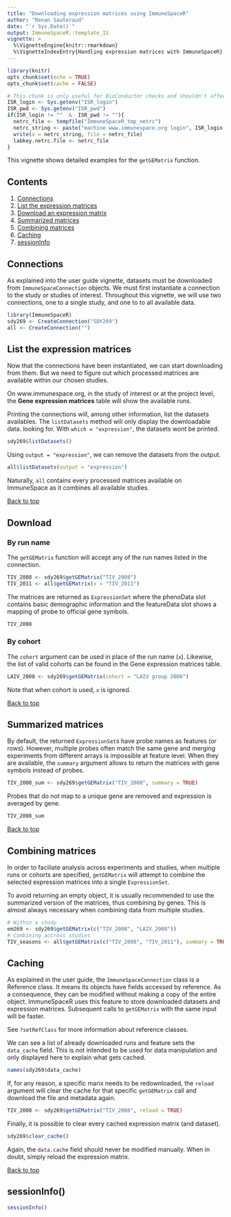 ```yaml
---
title: "Downloading expression matrices using ImmuneSpaceR"
author: "Renan Sauteraud"
date: "`r Sys.Date()`"
output: ImmuneSpaceR::template_IS
vignette: >
  %\VignetteEngine{knitr::rmarkdown}
  %\VignetteIndexEntry{Handling expression matrices with ImmuneSpaceR}
---
```


```r
library(knitr)
opts_chunk$set(echo = TRUE)
opts_chunk$set(cache = FALSE)
```

```r
# This chunk is only useful for BioConductor checks and shouldn't affect any other setup
ISR_login <- Sys.getenv("ISR_login")
ISR_pwd <- Sys.getenv("ISR_pwd")
if(ISR_login != ""  &  ISR_pwd != ""){
  netrc_file <- tempfile("ImmuneSpaceR_tmp_netrc")
  netrc_string <- paste("machine www.immunespace.org login", ISR_login, "password", ISR_pwd)
  write(x = netrc_string, file = netrc_file)
  labkey.netrc.file <- netrc_file
}
```

This vignette shows detailed examples for the `getGEMatrix` function.

## <a id="contents"></a>Contents
1. [Connections](#cons)
1. [List the expression matrices](#matrices)
2. [Download an expression matrix](#download)
3. [Summarized matrices](#summary)
4. [Combining matrices](#multi)
5. [Caching](#caching)
6. [sessionInfo](#sessioninfo)


## <a id="cons"></a>Connections
As explained into the user guide vignette, datasets must be downloaded from
`ImmuneSpaceConnection` objects. We must first instantiate a connection to 
the study or studies of interest. Throughout this vignette, we will use two
connections, one to a single study, and one to to all available data.

```r
library(ImmuneSpaceR)
sdy269 <- CreateConnection("SDY269")
all <- CreateConnection("")
```


## <a id="matrices"></a>List the expression matrices
Now that the connections have been instantiated, we can start downloading from
them. But we need to figure out which processed matrices are available within 
our chosen studies.

On www.immunespace.org, in the study of interest or at the project level, the
**Gene expression matrices** table will show the available runs.

Printing the connections will, among other information, list the datasets
availables. The `listDatasets` method will only display the downloadable data.
looking for. With `which = "expression"`, the datasets wont be printed.

```r
sdy269$listDatasets()
```
Using `output = "expression"`, we can remove the datasets from the output.
```r
all$listDatasets(output = "expression")
```

Naturally, `all` contains every processed matrices available on ImmuneSpace as 
it combines all available studies.

[Back to top](#contents)

## <a id="download"></a>Download

### By run name

The `getGEMatrix` function will accept any of the run names listed in the 
connection.
```r
TIV_2008 <- sdy269$getGEMatrix("TIV_2008")
TIV_2011 <- all$getGEMatrix(x = "TIV_2011")
```
The matrices are returned as `ExpressionSet` where the phenoData slot contains
basic demographic information and the featureData slot shows a mapping of probe
to official gene symbols.
```r
TIV_2008
```

### By cohort

The `cohort` argument can be used in place of the run name (`x`). Likewise, the
list of valid cohorts can be found in the Gene expression matrices table.
```r
LAIV_2008 <- sdy269$getGEMatrix(cohort = "LAIV group 2008")
```
Note that when cohort is used, `x` is ignored.

[Back to top](#contents)


## <a id="summary"></a>Summarized matrices

By default, the returned `ExpressionSet`s have probe names as features (or rows).
However, multiple probes often match the same gene and merging experiments from
different arrays is impossible at feature level.
When they are available, the `summary` argument allows to return the matrices 
with gene symbols instead of probes.
```r
TIV_2008_sum <- sdy269$getGEMatrix("TIV_2008", summary = TRUE)
```
Probes that do not map to a unique gene are removed and expression is averaged 
by gene.
```r
TIV_2008_sum
```

[Back to top](#contents)


## <a id="multi"></a>Combining matrices

In order to faciliate analysis across experiments and studies, when multiple 
runs or cohorts are specified, `getGEMatrix` will attempt to combine the 
selected expression matrices into a single `ExpressionSet`.

To avoid returning an empty object, it is usually recommended to use the 
summarized version of the matrices, thus combining by genes. This is almost 
always necessary when combining data from multiple studies.

```r
# Within a study
em269 <- sdy269$getGEMatrix(c("TIV_2008", "LAIV_2008"))
# Combining accross studies
TIV_seasons <- all$getGEMatrix(c("TIV_2008", "TIV_2011"), summary = TRUE)
```


## <a id="caching"></a>Caching

As explained in the user guide, the `ImmuneSpaceConnection` class is a Reference
class. It means its objects have fields accessed by reference. As a consequence,
they can be modified without making a copy of the entire object.
ImmuneSpaceR uses this feature to store downloaded datasets and expression 
matrices. Subsequent calls to `getGEMatrix` with the same input will be faster.

See `?setRefClass` for more information about reference classes.

We can see a list of already downloaded runs and feature sets the `data_cache` 
field. This is not intended to be used for data manipulation and only displayed 
here to explain what gets cached.
```r
names(sdy269$data_cache)
```

If, for any reason, a specific marix needs to be redownloaded, the `reload` 
argument will clear the cache for that specific `getGEMatrix` call and download
the file and metadata again.
```r
TIV_2008 <- sdy269$getGEMatrix("TIV_2008", reload = TRUE)
```

Finally, it is possible to clear every cached expression matrix (and dataset).
```r
sdy269$clear_cache()
```

Again, the `data.cache` field should never be modified manually. When in doubt,
simply reload the expression matrix.

[Back to top](#contents)

## <a id="sessioninfo"></a>sessionInfo()
```r
sessionInfo()
```
